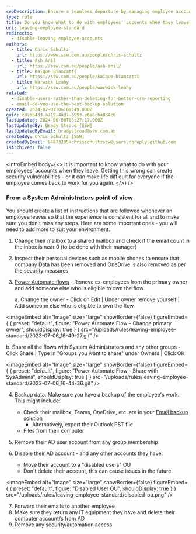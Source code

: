 ```yaml
---
seoDescription: Ensure a seamless departure by managing employee accounts efficiently and securely when they leave your organization, avoiding vulnerabilities and complexities.
type: rule
title: Do you know what to do with employees' accounts when they leave?
uri: leaving-employee-standard
redirects:
  - disable-leaving-employee-accounts
authors:
  - title: Chris Schultz
    url: https://www.ssw.com.au/people/chris-schultz
  - title: Ash Anil
    url: https://ssw.com.au/people/ash-anil/
  - title: Kaique Biancatti
    url: https://ssw.com.au/people/kaique-biancatti
  - title: Warwick Leahy
    url: https://ssw.com.au/people/warwick-leahy
related:
  - disable-users-rather-than-deleting-for-better-crm-reporting
  - email-do-you-use-the-best-backup-solution
created: 2024-02-01T06:09:49.000Z
guid: c82ab433-a719-4ad7-b993-e6a0cba834c6
lastUpdated: 2024-06-08T03:27:17.000Z
lastUpdatedBy: Brady Stroud [SSW]
lastUpdatedByEmail: bradystroud@ssw.com.au
createdBy: Chris Schultz [SSW]
createdByEmail: 94873295+chrisschultzssw@users.noreply.github.com
isArchived: false
---
```


<introEmbed
  body={<>
It is important to know what to do with your employees' accounts when they leave. Getting this wrong can create security vulnerabilities - or it can make life difficult for everyone if the employee comes back to work for you again.
  </>}
/>
### From a System Administrators point of view

You should create a list of instructions that are followed whenever an employee leaves so that the experience is consistent for all and to make sure you don't miss any steps. Here are some important ones - you will need to add more to suit your environment.

1. Change their mailbox to a shared mailbox and check if the email count in the inbox is near 0 (to be done with their manager)
2. Inspect their personal devices such as mobile phones to ensure that company Data has been removed and OneDrive is also removed as per the security measures
3. [Power Automate flows](https://make.powerautomate.com) - Remove ex-employees from the primary owner and add someone else who is eligible to own the flow

   a. Change the owner - Click on Edit | Under owner remove yourself | Add someone else who is eligible to own the flow

   
<imageEmbed
  alt="Image"
  size="large"
  showBorder={false}
  figureEmbed={ {
    preset: "default",
    figure: "Power Automate Flow - Change primary owner",
    shouldDisplay: true
  } }
  src="/uploads/rules/leaving-employee-standard/2023-07-06_16-49-27.gif"
/>

   b. Share all the flows with System Administrators and any other groups - Click Share | Type in "Groups you want to share" under Owners | Click OK

   
<imageEmbed
  alt="Image"
  size="large"
  showBorder={false}
  figureEmbed={ {
    preset: "default",
    figure: "Power Automate Flow - Share with SysAdmins",
    shouldDisplay: true
  } }
  src="/uploads/rules/leaving-employee-standard/2023-07-06_16-44-36.gif"
/>

4. Backup data. Make sure you have a backup of the employee's work. This might include:

   - Check their mailbox, Teams, OneDrive, etc. are in your [Email backup solution](/email-do-you-use-the-best-backup-solution)
     - Alternatively, export their Outlook PST file
   - Files from their computer

5. Remove their AD user account from any group membership
6. Disable their AD account - and any other accounts they have:
   - Move their account to a "disabled users" OU
   - Don't delete their account, this can cause issues in the future!


<imageEmbed
  alt="Image"
  size="large"
  showBorder={false}
  figureEmbed={ {
    preset: "default",
    figure: "Disabled User OU",
    shouldDisplay: true
  } }
  src="/uploads/rules/leaving-employee-standard/disabled-ou.png"
/>

7. Forward their emails to another employee
8. Make sure they return any IT equipment they have and delete their computer account/s from AD
9. Remove any security/automation access
